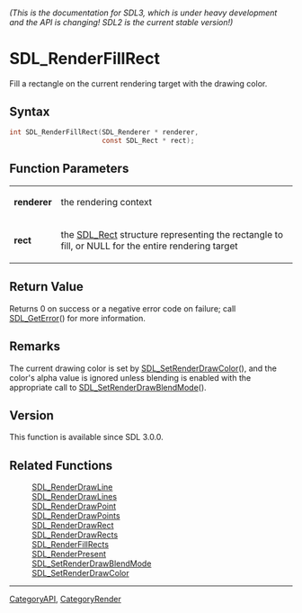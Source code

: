 ====== (This is the documentation for SDL3, which is under heavy development and the API is changing! SDL2 is the current stable version!) ======
= SDL_RenderFillRect =

Fill a rectangle on the current rendering target with the drawing color.

== Syntax ==

<syntaxhighlight lang='c'>
int SDL_RenderFillRect(SDL_Renderer * renderer,
                       const SDL_Rect * rect);
</syntaxhighlight>

== Function Parameters ==

{|
|'''renderer'''
|the rendering context
|-
|'''rect'''
|the [[SDL_Rect]] structure representing the rectangle to fill, or NULL for the entire rendering target
|}

== Return Value ==

Returns 0 on success or a negative error code on failure; call
[[SDL_GetError]]() for more information.

== Remarks ==

The current drawing color is set by [[SDL_SetRenderDrawColor]](), and the
color's alpha value is ignored unless blending is enabled with the
appropriate call to [[SDL_SetRenderDrawBlendMode]]().

== Version ==

This function is available since SDL 3.0.0.

== Related Functions ==

:[[SDL_RenderDrawLine]]
:[[SDL_RenderDrawLines]]
:[[SDL_RenderDrawPoint]]
:[[SDL_RenderDrawPoints]]
:[[SDL_RenderDrawRect]]
:[[SDL_RenderDrawRects]]
:[[SDL_RenderFillRects]]
:[[SDL_RenderPresent]]
:[[SDL_SetRenderDrawBlendMode]]
:[[SDL_SetRenderDrawColor]]

----
[[CategoryAPI]], [[CategoryRender]]


